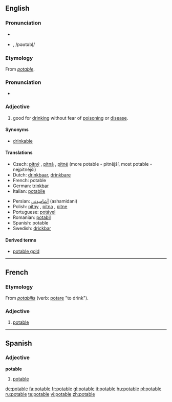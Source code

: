 ==English==

===Pronunciation===
* {{SAMPA|/"po(U).t@.b5/}}
* {{IPA|/'po(ʊ).tə.bɫ/}}, /pəʊtəbl̩/

===Etymology===
From {{OF.}} ''[[#French|potable]]''.

===Pronunciation===
*{{audio|en-us-potable.ogg|Audio (US)}}

===Adjective===
{{en-adj}}

# good for [[drink]]ing without fear of [[poison]]ing or [[disease]].

====Synonyms====
*[[drinkable]]

====Translations====
{{top}}
*Czech: [[pitný]] {{m}}, [[pitná]] {{f}}, [[pitné]] {{n}} (more potable - pitnější, most potable - nejpitnější)
*Dutch: [[drinkbaar]], [[drinkbare]]
*French: potable
*German: [[trinkbar]]
*Italian: [[potabile]]
{{mid}}
*Persian: [[آشامیدنی]]  (ashamidani)
*Polish: [[pitny]] {{m}}, [[pitna]] {{f}}, [[pitne]] {{n}}
*Portuguese: [[potável]]
*Romanian: [[potabil]]
*Spanish: potable
*Swedish: [[drickbar]]
{{bottom}}

====Derived terms====
*[[potable gold]]

----

==French==

===Etymology===
From {{LL.}} ''[[potabilis]]'' (verb: [[potare]] "to drink").

===Adjective===
{{en-adj}}

# [[#English|potable]]

----

==Spanish==

===Adjective===
'''potable'''

# [[#English|potable]]

[[de:potable]]
[[fa:potable]]
[[fr:potable]]
[[gl:potable]]
[[it:potable]]
[[hu:potable]]
[[pl:potable]]
[[ru:potable]]
[[te:potable]]
[[vi:potable]]
[[zh:potable]]